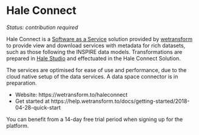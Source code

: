 # Hale Connect

*Status: contribution required*

Hale Connect is a [Software as a Service](https://en.wikipedia.org/wiki/Software_as_a_service) solution provided by [wetransform](https://wetransform.to) to provide view and download services with metadata for rich datasets, such as those following the INSPIRE data models. Transformations are prepared in [Hale Studio](hale-studio.qmd) and effectuated in the Hale Connect Solution.

The services are  optimised for ease of use and performance, due to the cloud native setup of the data services. A data space connector is in preparation.

- Website: https://wetransform.to/haleconnect
- Get started at https://help.wetransform.to/docs/getting-started/2018-04-28-quick-start 

You can benefit from a 14-day free trial period when signing up for the platform.
